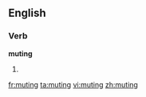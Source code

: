 
==English==

===Verb===
'''muting'''

# {{present participle of|mute}}

[[fr:muting]]
[[ta:muting]]
[[vi:muting]]
[[zh:muting]]